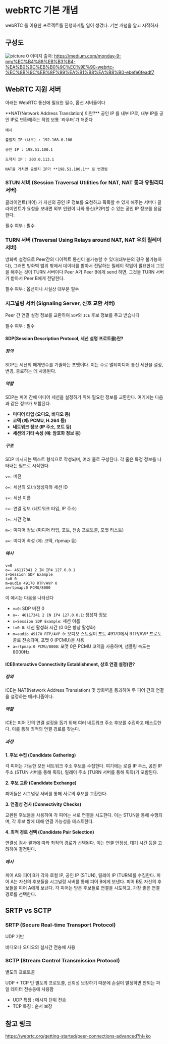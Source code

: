 
# webRTC 기본 개념

webRTC 를 이용한 프로젝트를 진행하게될 일이 생겼다. 기본 개념을 알고 시작하자

## 구성도

![picture 0](./images/webrtc-basic-concept-1717985424944.png)
이미지 출처: https://medium.com/monday-9-pm/%EC%B4%88%EB%B3%B4-%EA%B0%9C%EB%B0%9C%EC%9E%90-webrtc-%EC%8B%9C%EB%8F%99%EA%B1%B8%EA%B8%B0-ebefe6feadf7

## WebRTC 지원 서버

아래는 WebRTC 통신에 필요한 필수, 옵션 서버들이다

<Callout type="info" emoji="ℹ️">
    **NAT(Network Address Translation) 이란?**
    공인 IP 를 내부 IP로,
    내부 IP를 공인 IP로 변환해주는 작업
    보통 `라우터`가 해준다

    예시

    출발지 IP (내부) : 192.168.0.100

    공인 IP : 198.51.100.1

    도착지 IP : 203.0.113.1

    NAT을 거치면 출발지 IP가 **198.51.100.1** 로 변경됨

</Callout>

### STUN 서버 (Session Traversal Utilities for NAT, NAT 통과 유틸리티 서버)

클라이언트(피어) 가 자신의 공인 IP 정보를 요청하고 획득할 수 있게 해주는 서버다
클라이언트가 요청을 보내면 외부 인원이 나와 통신(P2P)할 수 있는 공인 IP 정보를 응답한다.

필수 여부 : 필수

### TURN 서버 (Traversal Using Relays around NAT, NAT 우회 릴레이 서버)

방화벽 설정으로 Peer간의 다이렉트 통신이 불가능할 수 있다(대부분의 경우 불가능하다), 그러면 방화벽 범위 밖에서 데이터를 받아서 전달하는 릴레이 작업이 필요한데
그것을 해주는 것이 TURN 서버이다
Peer A가 Peer B에게 send 하면, 그것을 TURN 서버가 받아서 Peer B에게 전달한다.

필수 여부 : 옵션이나 사실상 대부분 필수

### 시그널링 서버 (Signaling Server, 신호 교환 서버)

Peer 간 연결 설정 정보를 교환하여 `SDP`와 `ICE` 후보 정보를 주고 받습니다

필수 여부 : 필수

#### SDP(Session Description Protocol, 세션 설명 프로토콜)란?

##### 정의

SDP는 세션의 매개변수를 기술하는 포맷이다. 이는 주로 멀티미디어 통신 세션을 설정, 변경, 종료하는 데 사용된다.

##### 역할

SDP는 피어 간에 미디어 세션을 설정하기 위해 필요한 정보를 교환한다. 여기에는 다음과 같은 정보가 포함된다.

- **미디어 타입 (오디오, 비디오 등)**
- **코덱 (예: PCMU, H.264 등)**
- **네트워크 정보 (IP 주소, 포트 등)**
- **세션의 기타 속성 (예: 암호화 정보 등)**

##### 구조

SDP 메시지는 텍스트 형식으로 작성되며, 여러 줄로 구성된다. 각 줄은 특정 정보를 나타내는 필드로 시작한다.

`v=:` 버전

`o=:` 세션의 오너/생성자와 세션 ID

`s=:` 세션 이름

`c=:` 연결 정보 (네트워크 타입, IP 주소)

`t=:` 시간 정보

`m=:` 미디어 정보 (미디어 타입, 포트, 전송 프로토콜, 포맷 리스트)

`a=:` 미디어 속성 (예: 코덱, rtpmap 등)

##### 예시

```text
v=0
o=- 46117341 2 IN IP4 127.0.0.1
s=Session SDP Example
t=0 0
m=audio 49170 RTP/AVP 0
a=rtpmap:0 PCMU/8000
```

이 예시는 다음을 나타낸다

- `v=0`: SDP 버전 0
- `o=- 46117341 2 IN IP4 127.0.0.1`: 생성자 정보
- `s=Session SDP Example`: 세션 이름
- `t=0 0`: 세션 활성화 시간 (0 0은 항상 활성화)
- `m=audio 49170 RTP/AVP 0`: 오디오 스트림이 포트 49170에서 RTP/AVP 프로토콜로 전송되며, 포맷 0 (PCMU)을 사용
- `a=rtpmap:0 PCMU/8000`: 포맷 0은 PCMU 코덱을 사용하며, 샘플링 속도는 8000Hz

#### ICE(Interactive Connectivity Establishment, 상호 연결 설정)란?

##### 정의

ICE는 NAT(Network Address Translation) 및 방화벽을 통과하여 두 피어 간의 연결을 설정하는 메커니즘이다.

##### 역할

ICE는 피어 간의 연결 설정을 돕기 위해 여러 네트워크 주소 후보를 수집하고 테스트한다. 이를 통해 최적의 연결 경로를 찾는다.

##### 과정

**1. 후보 수집 (Candidate Gathering)**

각 피어는 가능한 모든 네트워크 주소 후보를 수집한다. 여기에는 로컬 IP 주소, 공인 IP 주소 (STUN 서버를 통해 획득), 릴레이 주소 (TURN 서버를 통해 획득)가 포함된다.

**2. 후보 교환 (Candidate Exchange)**

피어들은 시그널링 서버를 통해 서로의 후보를 교환한다.

**3. 연결성 검사 (Connectivity Checks)**

교환된 후보들을 사용하여 각 피어는 서로 연결을 시도한다. 이는 STUN을 통해 수행되며, 각 후보 쌍에 대해 연결 가능성을 테스트한다.

**4. 최적 경로 선택 (Candidate Pair Selection)**

연결성 검사 결과에 따라 최적의 경로가 선택된다. 이는 연결 안정성, 대기 시간 등을 고려하여 결정된다.

##### 예시

피어 A와 피어 B가 각자 로컬 IP, 공인 IP (STUN), 릴레이 IP (TURN)를 수집한다.
피어 A는 자신의 후보들을 시그널링 서버를 통해 피어 B에게 보낸다. 피어 B도 자신의 후보들을 피어 A에게 보낸다.
각 피어는 받은 후보들로 연결을 시도하고, 가장 좋은 연결 경로를 선택한다.

## SRTP vs SCTP

### SRTP (Secure Real-time Transport Protocol)

UDP 기반

비디오나 오디오의 실시간 전송에 사용

### SCTP (Stream Control Transmission Protocol)

별도의 프로토콜

UDP + TCP 인 별도의 프로토콜, 신뢰성 보장하기 때문에 손실이 발생하면 안되는 파일 데이터 전송등에 사용함

- UDP 특징 : 메시지 단위 전송
- TCP 특징 : 순서 보장

## 참고 링크

https://webrtc.org/getting-started/peer-connections-advanced?hl=ko
